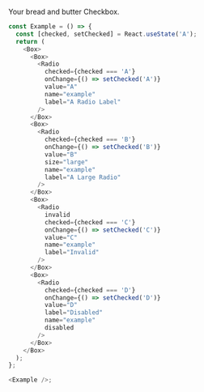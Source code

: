 Your bread and butter Checkbox.

```typescript jsx
const Example = () => {
  const [checked, setChecked] = React.useState('A');
  return (
    <Box>
      <Box>
        <Radio
          checked={checked === 'A'}
          onChange={() => setChecked('A')}
          value="A"
          name="example"
          label="A Radio Label"
        />
      </Box>
      <Box>
        <Radio
          checked={checked === 'B'}
          onChange={() => setChecked('B')}
          value="B"
          size="large"
          name="example"
          label="A Large Radio"
        />
      </Box>
      <Box>
        <Radio
          invalid
          checked={checked === 'C'}
          onChange={() => setChecked('C')}
          value="C"
          name="example"
          label="Invalid"
        />
      </Box>
      <Box>
        <Radio
          checked={checked === 'D'}
          onChange={() => setChecked('D')}
          value="D"
          label="Disabled"
          name="example"
          disabled
        />
      </Box>
    </Box>
  );
};

<Example />;
```
